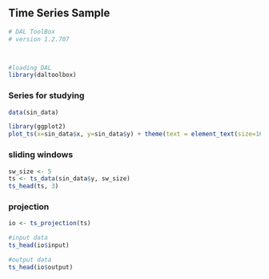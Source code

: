 ## Time Series Sample

```r
# DAL ToolBox
# version 1.2.707



#loading DAL
library(daltoolbox) 
```

### Series for studying

```r
data(sin_data)
```

```r
library(ggplot2)
plot_ts(x=sin_data$x, y=sin_data$y) + theme(text = element_text(size=16))
```

### sliding windows

```r
sw_size <- 5
ts <- ts_data(sin_data$y, sw_size)
ts_head(ts, 3)
```

### projection

```r
io <- ts_projection(ts)
```

```r
#input data
ts_head(io$input)
```

```r
#output data
ts_head(io$output)
```

